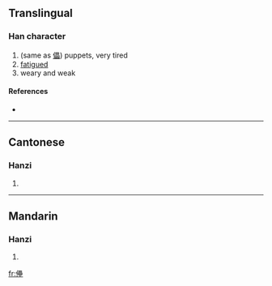 ==Translingual==

===Han character===
{{Han char|rn=9|rad=人|as=18|sn=20|four=|canj=人田田土 (OWWG)}}

# (same as [[儡]]) puppets, very tired
# [[fatigued]]
# weary and weak

====References====
* {{Han ref|kx=0121.340|hdz=10238.100|uh=34A6|ud=13478}}

----

==Cantonese==

===Hanzi===
{{yue-hanzi|jyut=|y=deui3, leui5}}

# {{defn|Cantonese|sort=人18}}

----

==Mandarin==

===Hanzi===
{{cmn-hanzi|pin=[[lěi]] ([[lei3]])|wg=lei<sup>3</sup>}}

# {{defn|Mandarin|sort=人18}}

[[fr:㒦]]